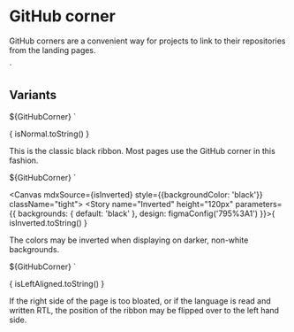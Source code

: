 
<Meta title="Elements/GitHub corner" />

# GitHub corner

GitHub corners are a convenient way for projects to link to their repositories from the landing pages.

  <use href="github_corner.svg#githubcorner"></use>
</svg>`

## Variants

  ${GitHubCorner}
</a>`

<Canvas mdxSource={isNormal} className="tight">
  <Story name="Normal" height="120px" parameters={{
    design: figmaConfig('795%3A1')
  }}>{
    isNormal.toString()
  }</Story>
</Canvas>

This is the classic black ribbon. Most pages use the GitHub corner in this fashion.

  ${GitHubCorner}
</a>`

<Canvas mdxSource={isInverted} style={{backgroundColor: 'black'}} className="tight">
  <Story name="Inverted" height="120px" parameters={{
    backgrounds: { default: 'black' },
    design: figmaConfig('795%3A1')
  }}>{
    isInverted.toString()
  }</Story>
</Canvas>

The colors may be inverted when displaying on darker, non-white backgrounds.

  ${GitHubCorner}
</a>`

<Canvas mdxSource={isLeftAligned} className="tight">
  <Story name="Left aligned" height="120px" parameters={{
    design: figmaConfig('795%3A1')
  }}>{
    isLeftAligned.toString()
  }</Story>
</Canvas>

If the right side of the page is too bloated, or if the language is read and written RTL, the position of the ribbon may
be flipped over to the left hand side.
